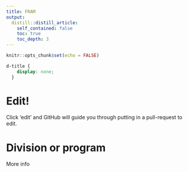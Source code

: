 ```yaml
---
title: FRAM
output:
  distill::distill_article:
    self_contained: false
    toc: true
    toc_depth: 3
---
```


```r
knitr::opts_chunk$set(echo = FALSE)
```

```css
d-title {
    display: none;
  }
```

# Edit!

Click 'edit' and GitHub will guide you through putting in a pull-request to edit.

# Division or program

More info



